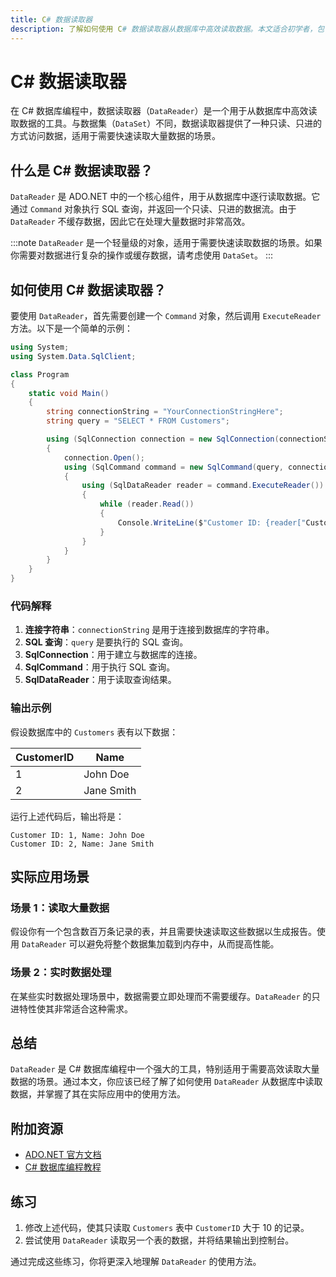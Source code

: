 ```yaml
---
title: C# 数据读取器
description: 了解如何使用 C# 数据读取器从数据库中高效读取数据。本文适合初学者，包含代码示例、实际案例和详细解释。
---
```


# C# 数据读取器

在 C# 数据库编程中，数据读取器（`DataReader`）是一个用于从数据库中高效读取数据的工具。与数据集（`DataSet`）不同，数据读取器提供了一种只读、只进的方式访问数据，适用于需要快速读取大量数据的场景。

## 什么是 C# 数据读取器？

`DataReader` 是 ADO.NET 中的一个核心组件，用于从数据库中逐行读取数据。它通过 `Command` 对象执行 SQL 查询，并返回一个只读、只进的数据流。由于 `DataReader` 不缓存数据，因此它在处理大量数据时非常高效。

:::note
`DataReader` 是一个轻量级的对象，适用于需要快速读取数据的场景。如果你需要对数据进行复杂的操作或缓存数据，请考虑使用 `DataSet`。
:::

## 如何使用 C# 数据读取器？

要使用 `DataReader`，首先需要创建一个 `Command` 对象，然后调用 `ExecuteReader` 方法。以下是一个简单的示例：

```csharp
using System;
using System.Data.SqlClient;

class Program
{
    static void Main()
    {
        string connectionString = "YourConnectionStringHere";
        string query = "SELECT * FROM Customers";

        using (SqlConnection connection = new SqlConnection(connectionString))
        {
            connection.Open();
            using (SqlCommand command = new SqlCommand(query, connection))
            {
                using (SqlDataReader reader = command.ExecuteReader())
                {
                    while (reader.Read())
                    {
                        Console.WriteLine($"Customer ID: {reader["CustomerID"]}, Name: {reader["Name"]}");
                    }
                }
            }
        }
    }
}
```

### 代码解释

1. **连接字符串**：`connectionString` 是用于连接到数据库的字符串。
2. **SQL 查询**：`query` 是要执行的 SQL 查询。
3. **SqlConnection**：用于建立与数据库的连接。
4. **SqlCommand**：用于执行 SQL 查询。
5. **SqlDataReader**：用于读取查询结果。

### 输出示例

假设数据库中的 `Customers` 表有以下数据：

| CustomerID | Name       |
|------------|------------|
| 1          | John Doe   |
| 2          | Jane Smith |

运行上述代码后，输出将是：

```
Customer ID: 1, Name: John Doe
Customer ID: 2, Name: Jane Smith
```

## 实际应用场景

### 场景 1：读取大量数据

假设你有一个包含数百万条记录的表，并且需要快速读取这些数据以生成报告。使用 `DataReader` 可以避免将整个数据集加载到内存中，从而提高性能。

### 场景 2：实时数据处理

在某些实时数据处理场景中，数据需要立即处理而不需要缓存。`DataReader` 的只进特性使其非常适合这种需求。

## 总结

`DataReader` 是 C# 数据库编程中一个强大的工具，特别适用于需要高效读取大量数据的场景。通过本文，你应该已经了解了如何使用 `DataReader` 从数据库中读取数据，并掌握了其在实际应用中的使用方法。

## 附加资源

- [ADO.NET 官方文档](https://docs.microsoft.com/en-us/dotnet/framework/data/adonet/)
- [C# 数据库编程教程](https://www.tutorialspoint.com/csharp/csharp_database_access.htm)

## 练习

1. 修改上述代码，使其只读取 `Customers` 表中 `CustomerID` 大于 10 的记录。
2. 尝试使用 `DataReader` 读取另一个表的数据，并将结果输出到控制台。

通过完成这些练习，你将更深入地理解 `DataReader` 的使用方法。